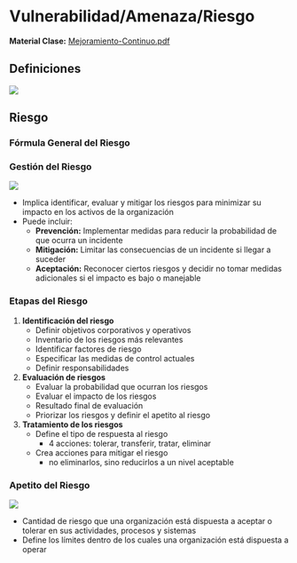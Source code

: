 
# Vulnerabilidad/Amenaza/Riesgo

**Material Clase:** <a href="/ti3v34/docs/ppt13.pdf" target="_blank" rel="noopener noreferrer" className={styles.link}>Mejoramiento-Continuo.pdf</a>


## Definiciones

![](/ti3v34/images/fig09.png)

## Riesgo

### Fórmula General del Riesgo

<MathDisplay formula = 
    "Riesgo = Prob.\,amenaza \cdot Impacto\, evento"
/>


### Gestión del Riesgo

![](/ti3v34/images/fig10.png)

- Implica identificar, evaluar y mitigar los riesgos para minimizar su impacto en los activos de la organización
- Puede incluir:
	- **Prevención:** Implementar medidas para reducir la probabilidad de que ocurra un incidente
	- **Mitigación:** Limitar las consecuencias de un incidente si llegar a suceder
	- **Aceptación:** Reconocer ciertos riesgos y decidir no tomar medidas adicionales si el impacto es bajo o manejable

### Etapas del Riesgo

1. **Identificación del riesgo**
	- Definir objetivos corporativos y operativos
	- Inventario de los riesgos más relevantes
	- Identificar factores de riesgo
	- Especificar las medidas de control actuales
	- Definir responsabilidades
2. **Evaluación de riesgos**
	- Evaluar la probabilidad que ocurran los riesgos
	- Evaluar el impacto de los riesgos
	- Resultado final de evaluación
	- Priorizar los riesgos y definir el apetito al riesgo
3. **Tratamiento de los riesgos**
	- Define el tipo de respuesta al riesgo
		- 4 acciones: tolerar, transferir, tratar, eliminar
	- Crea acciones para mitigar el riesgo
		- no eliminarlos, sino reducirlos a un nivel aceptable

### Apetito del Riesgo

![](/ti3v34/images/fig11.png)

- Cantidad de riesgo que una organización está dispuesta a aceptar o tolerar en sus actividades, procesos y sistemas
- Define los límites dentro de los cuales una organización está dispuesta a operar

